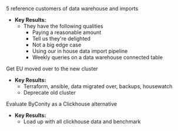 5 reference customers of data warehouse and imports

* **Key Results:**
    * They have the following qualities
        * Paying a reasonable amount
        * Tell us they're delighted
        * Not a big edge case
        * Using our in house data import pipeline
        * Weekly queries on a data warehouse connected table

Get EU moved over to the new cluster

* **Key Results:**
    * Terraform, ansible, data migrated over, backups, housewatch
    * Deprecate old cluster

Evaluate ByConity as a Clickhouse alternative

* **Key Results:**
    * Load up with all clickhouse data and benchmark
